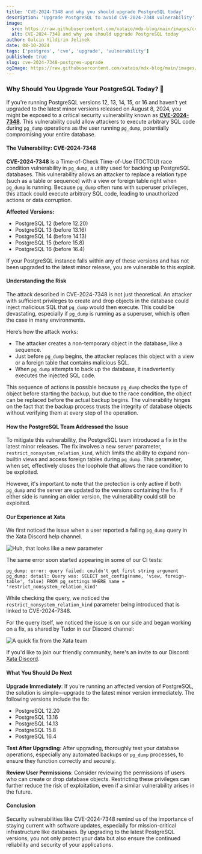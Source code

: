 ```yaml
---
title: 'CVE-2024-7348 and why you should upgrade PostgreSQL today'
description: 'Upgrade PostgreSQL to avoid CVE-2024-7348 vulnerability'
image:
  src: https://raw.githubusercontent.com/xataio/mdx-blog/main/images/cve-2024-7348-postgres-upgrade/discord-user.png
  alt: CVE-2024-7348 and why you should upgrade PostgreSQL today
author: Gulcin Yildirim Jelinek
date: 08-10-2024
tags: ['postgres', 'cve', 'upgrade', 'vulnerability']
published: true
slug: cve-2024-7348-postgres-upgrade
ogImage: https://raw.githubusercontent.com/xataio/mdx-blog/main/images/cve-2024-7348-postgres-upgrade/discord-user.png
---
```


### Why Should You Upgrade Your PostgreSQL Today? 🦉

If you're running PostgreSQL versions 12, 13, 14, 15, or 16 and haven’t yet upgraded to the latest minor versions released on August 8, 2024, you might be exposed to a critical security vulnerability known as **[CVE-2024-7348](https://www.postgresql.org/support/security/CVE-2024-7348/)**. This vulnerability could allow attackers to execute arbitrary SQL code during `pg_dump` operations as the user running `pg_dump`, potentially compromising your entire database.

#### The Vulnerability: CVE-2024-7348

**CVE-2024-7348** is a Time-of-Check Time-of-Use (TOCTOU) race condition vulnerability in `pg_dump`, a utility used for backing up PostgreSQL databases. This vulnerability allows an attacker to replace a relation type (such as a table or sequence) with a view or foreign table right when `pg_dump` is running. Because `pg_dump` often runs with superuser privileges, this attack could execute arbitrary SQL code, leading to unauthorized actions or data corruption.

**Affected Versions:**

- PostgreSQL 12 (before 12.20)
- PostgreSQL 13 (before 13.16)
- PostgreSQL 14 (before 14.13)
- PostgreSQL 15 (before 15.8)
- PostgreSQL 16 (before 16.4)

If your PostgreSQL instance falls within any of these versions and has not been upgraded to the latest minor release, you are vulnerable to this exploit.

#### Understanding the Risk

The attack described in CVE-2024-7348 is not just theoretical. An attacker with sufficient privileges to create and drop objects in the database could inject malicious SQL that `pg_dump` would then execute. This could be devastating, especially if `pg_dump` is running as a superuser, which is often the case in many environments.

Here’s how the attack works:

- The attacker creates a non-temporary object in the database, like a sequence.
- Just before `pg_dump` begins, the attacker replaces this object with a view or a foreign table that contains malicious SQL.
- When `pg_dump` attempts to back up the database, it inadvertently executes the injected SQL code.

This sequence of actions is possible because `pg_dump` checks the type of object before starting the backup, but due to the race condition, the object can be replaced before the actual backup begins. The vulnerability hinges on the fact that the backup process trusts the integrity of database objects without verifying them at every step of the operation.

#### How the PostgreSQL Team Addressed the Issue

To mitigate this vulnerability, the PostgreSQL team introduced a fix in the latest minor releases. The fix involves a new server parameter, `restrict_nonsystem_relation_kind`, which limits the ability to expand non-builtin views and access foreign tables during `pg_dump`. This parameter, when set, effectively closes the loophole that allows the race condition to be exploited.

However, it's important to note that the protection is only active if both `pg_dump` and the server are updated to the versions containing the fix. If either side is running an older version, the vulnerability could still be exploited.

#### Our Experience at Xata

We first noticed the issue when a user reported a failing `pg_dump` query in the Xata Discord help channel.

![Huh, that looks like a new parameter](/images/cve-2024-7348-postgres-upgrade/discord-user.png)

The same error soon started appearing in some of our CI tests:

```plaintext
pg_dump: error: query failed: couldn't get first string argument
pg_dump: detail: Query was: SELECT set_config(name, 'view, foreign-table', false) FROM pg_settings WHERE name = 'restrict_nonsystem_relation_kind'
```

While checking the query, we noticed the `restrict_nonsystem_relation_kind` parameter being introduced that is linked to CVE-2024-7348.

For the query itself, we noticed the issue is on our side and began working on a fix, as shared by Tudor in our Discord channel:

![A quick fix from the Xata team](/images/cve-2024-7348-postgres-upgrade/discord-tudor.png)

If you'd like to join our friendly community, here's an invite to our Discord: [Xata Discord](http://xata.io/discord).

#### What You Should Do Next

**Upgrade Immediately**: If you're running an affected version of PostgreSQL, the solution is simple—upgrade to the latest minor version immediately. The following versions include the fix:

- PostgreSQL 12.20
- PostgreSQL 13.16
- PostgreSQL 14.13
- PostgreSQL 15.8
- PostgreSQL 16.4

**Test After Upgrading**: After upgrading, thoroughly test your database operations, especially any automated backups or `pg_dump` processes, to ensure they function correctly and securely.

**Review User Permissions**: Consider reviewing the permissions of users who can create or drop database objects. Restricting these privileges can further reduce the risk of exploitation, even if a similar vulnerability arises in the future.

#### Conclusion

Security vulnerabilities like CVE-2024-7348 remind us of the importance of staying current with software updates, especially for mission-critical infrastructure like databases. By upgrading to the latest PostgreSQL versions, you not only protect your data but also ensure the continued reliability and security of your applications.

